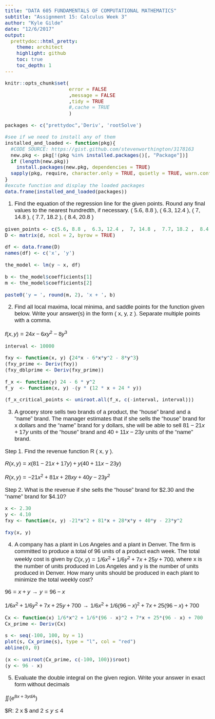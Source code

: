 ```yaml
---
title: "DATA 605 FUNDAMENTALS OF COMPUTATIONAL MATHEMATICS" 
subtitle: "Assignment 15: Calculus Week 3"
author: "Kyle Gilde"
date: "12/6/2017"
output: 
  prettydoc::html_pretty:
    theme: architect
    highlight: github
    toc: true
    toc_depth: 1
---
```

<style type="text/css">
body{
  font-family: Helvetica;
  font-size: 14pt;
}
</style>
<body>

```r
knitr::opts_chunk$set(
                      error = FALSE
                      ,message = FALSE
                      ,tidy = TRUE
                      #,cache = TRUE
                      )
```


```r
packages <- c("prettydoc",'Deriv', 'rootSolve') 

#see if we need to install any of them
installed_and_loaded <- function(pkg){
  #CODE SOURCE: https://gist.github.com/stevenworthington/3178163
  new.pkg <- pkg[!(pkg %in% installed.packages()[, "Package"])]
  if (length(new.pkg)) 
    install.packages(new.pkg, dependencies = TRUE)
  sapply(pkg, require, character.only = TRUE, quietly = TRUE, warn.conflicts = FALSE)
}
#excute function and display the loaded packages
data.frame(installed_and_loaded(packages))
```

1. Find the equation of the regression line for the given points. Round any final values to the nearest hundredth, if necessary.
( 5.6, 8.8 ), ( 6.3, 12.4 ), ( 7, 14.8 ), ( 7.7, 18.2 ), ( 8.4, 20.8 )

```r
given_points <- c(5.6, 8.8 ,  6.3, 12.4 ,  7, 14.8 ,  7.7, 18.2 ,  8.4, 20.8)
D <- matrix(d, ncol = 2, byrow = TRUE)

df <- data.frame(D)
names(df) <- c('x', 'y')

the_model <- lm(y ~ x, df)

b <- the_model$coefficients[1]
m <- the_model$coefficients[2]

paste0('y = ', round(m, 2), 'x + ', b)
```


2. Find all local maxima, local minima, and saddle points for the function given below. Write your answer(s) in the form ( x, y, z ). Separate multiple points with a comma. 

$f ( x, y ) = 24x - 6xy^2 - 8y^3$

```r
interval <- 10000

fxy <- function(x, y) {24*x - 6*x*y^2 - 8*y^3}
(fxy_prime <- Deriv(fxy))
(fxy_dblprime <- Deriv(fxy_prime))

f_x <- function(y) 24 - 6 * y^2
f_y  <- function(x, y) -(y * (12 * x + 24 * y))

(f_x_critical_points <- uniroot.all(f_x, c(-interval, interval)))


```



3. A grocery store sells two brands of a product, the "house" brand and a "name" brand. The manager estimates that if she sells the "house" brand for x dollars and the "name" brand for y dollars, she will be able to sell $81 - 21x + 17y$ units of the "house" brand and $40 + 11x - 23y$ units of the "name" brand.

Step 1. Find the revenue function R ( x, y ).

$R (x, y) = x(81 - 21x + 17y) + y(40 + 11x - 23y)$

$R (x, y) = -21x^2 + 81x + 28xy + 40y - 23y^2$

Step 2. What is the revenue if she sells the "house" brand for $2.30 and the "name" brand for $4.10?

```r
x <- 2.30
y <- 4.10
fxy <- function(x, y) -21*x^2 + 81*x + 28*x*y + 40*y - 23*y^2

fxy(x, y)
```



4. A company has a plant in Los Angeles and a plant in Denver. The firm is committed to produce a total of 96 units of a product each week. The total weekly cost is given by $C(x, y) = 1/6x^2 + 1/6y^2 + 7x + 25y + 700$, where x is the number of units produced in Los Angeles and y is the number of units produced in Denver. How many units should be produced in each plant to minimize the total weekly cost?

$96 = x + y \rightarrow y = 96 - x$

$1/6x^2 + 1/6y^2 + 7x + 25y + 700 \rightarrow 1/6x^2 + 1/6(96 - x)^2 + 7x + 25(96 - x) + 700$


```r
Cx <- function(x) 1/6*x^2 + 1/6*(96 - x)^2 + 7*x + 25*(96 - x) + 700
Cx_prime <- Deriv(Cx)

s <- seq(-100, 100, by = 1)
plot(s, Cx_prime(s), type = "l", col = "red")
abline(0, 0)

(x <- uniroot(Cx_prime, c(-100, 100))$root)
(y <- 96 - x)
```


5. Evaluate the double integral on the given region. Write your answer in exact form without decimals

$\iint(e^{8x + 3y dA})$

$R: 2 \leq x \leq 4 $
and
$2\leq  y \leq 4$


</body>